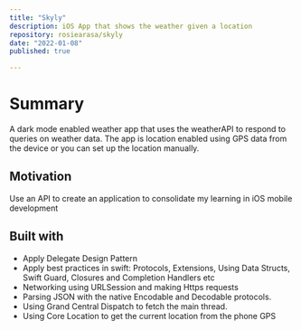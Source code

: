 ```yaml
---
title: "Skyly"
description: iOS App that shows the weather given a location
repository: rosiearasa/skyly
date: "2022-01-08"
published: true

---
```


# Summary
A dark mode enabled weather app that uses the weatherAPI to respond to queries on weather data.
The app is location enabled using GPS data from the device or you can set up the location manually.


## Motivation
Use an API to create an application to consolidate my learning in iOS mobile development


## Built with 
- Apply Delegate Design Pattern
- Apply best practices in swift: Protocols, Extensions, Using Data Structs, Swift Guard, Closures and Completion Handlers etc
- Networking using URLSession and making Https requests
- Parsing JSON with the native Encodable and Decodable protocols.
- Using Grand Central Dispatch to fetch the main thread.
- Using Core Location to get the current location from the phone GPS